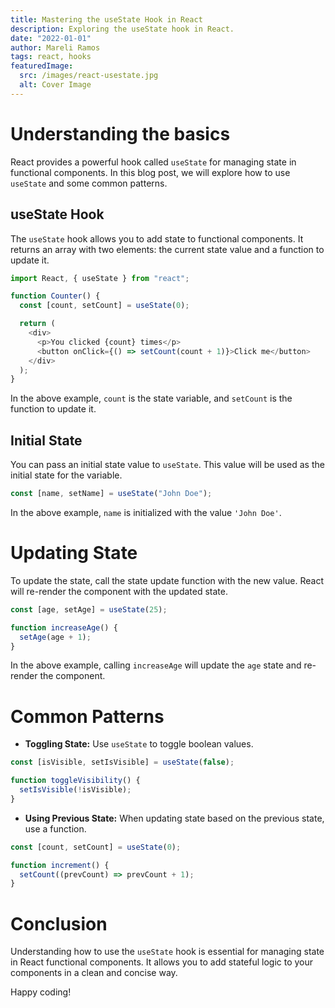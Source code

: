 ```yaml
---
title: Mastering the useState Hook in React
description: Exploring the useState hook in React.
date: "2022-01-01"
author: Mareli Ramos
tags: react, hooks
featuredImage:
  src: /images/react-usestate.jpg
  alt: Cover Image
---
```


# Understanding the basics

React provides a powerful hook called `useState` for managing state in functional components. In this blog post, we will explore how to use `useState` and some common patterns.

## useState Hook

The `useState` hook allows you to add state to functional components. It returns an array with two elements: the current state value and a function to update it.

```javascript {1, 3}
import React, { useState } from "react";

function Counter() {
  const [count, setCount] = useState(0);

  return (
    <div>
      <p>You clicked {count} times</p>
      <button onClick={() => setCount(count + 1)}>Click me</button>
    </div>
  );
}
```

<Counter />

In the above example, `count` is the state variable, and `setCount` is the function to update it.

## Initial State

You can pass an initial state value to `useState`. This value will be used as the initial state for the variable.

```javascript
const [name, setName] = useState("John Doe");
```

In the above example, `name` is initialized with the value `'John Doe'`.

# Updating State

To update the state, call the state update function with the new value. React will re-render the component with the updated state.

```javascript {4, 7}
const [age, setAge] = useState(25);

function increaseAge() {
  setAge(age + 1);
}
```

In the above example, calling `increaseAge` will update the `age` state and re-render the component.

# Common Patterns

- **Toggling State:** Use `useState` to toggle boolean values.

```javascript
const [isVisible, setIsVisible] = useState(false);

function toggleVisibility() {
  setIsVisible(!isVisible);
}
```

- **Using Previous State:** When updating state based on the previous state, use a function.

```javascript
const [count, setCount] = useState(0);

function increment() {
  setCount((prevCount) => prevCount + 1);
}
```

# Conclusion

Understanding how to use the `useState` hook is essential for managing state in React functional components. It allows you to add stateful logic to your components in a clean and concise way.

Happy coding!
